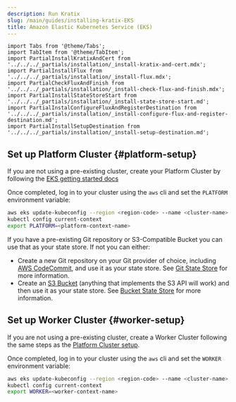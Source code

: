 ```yaml
---
description: Run Kratix
slug: /main/guides/installing-kratix-EKS
title: Amazon Elastic Kubernetes Service (EKS)
---
```


```mdx-code-block
import Tabs from '@theme/Tabs';
import TabItem from '@theme/TabItem';
import PartialInstallKratixAndCert from '../../../_partials/installation/_install-kratix-and-cert.mdx';
import PartialInstallFlux from '../../../_partials/installation/_install-flux.mdx';
import PartialCheckFluxAndFinish from '../../../_partials/installation/_install-check-flux-and-finish.mdx';
import PartialInstallStateStoreStart from  '../../../_partials/installation/_install-state-store-start.md';
import PartialInstalConfigureFluxAndRegisterDestination from  '../../../_partials/installation/_install-configure-flux-and-register-destination.md';
import PartialInstallSetupDestination from '../../../_partials/installation/_install-setup-destination.md';
```

## Set up Platform Cluster {#platform-setup}

If you are not using a pre-existing cluster, create your Platform Cluster by
following the [EKS getting started docs](https://docs.aws.amazon.com/eks/latest/userguide/getting-started.html) 

Once completed, log in to your cluster using the `aws` cli and set the `PLATFORM` environment
variable:

```bash
aws eks update-kubeconfig --region <region-code> --name <cluster-name>
kubectl config current-context
export PLATFORM=<platform-context-name>
```


<PartialInstallKratixAndCert />

<PartialInstallStateStoreStart />

If you have a pre-existing Git repository or S3-Compatible Bucket you can use that as your
state store. If not you can either:

- Create a new Git repository on your Git provider of choice, including
  [AWS CodeCommit](https://aws.amazon.com/codecommit/), and use it as your state store. See
  [Git State Store](/main/reference/statestore/gitstatestore) for more information.
- Create an [S3 Bucket](https://docs.aws.amazon.com/AmazonS3/latest/userguide/creating-bucket.html)
  (anything that implements the S3 API will work) and then use it as your state
  store. See [Bucket State Store](/main/reference/statestore/bucketstatestore)
  for more information.

<PartialInstallSetupDestination />

## Set up Worker Cluster {#worker-setup}

If you are not using a pre-existing cluster, create a Worker Cluster following
the same steps as the [Platform Cluster setup](#platform-setup).

Once completed, log in to your cluster using the `aws` cli and set the `WORKER` environment
variable:

```bash
aws eks update-kubeconfig --region <region-code> --name <cluster-name>
kubectl config current-context
export WORKER=<worker-context-name>
```

<PartialInstallFlux />

<PartialInstalConfigureFluxAndRegisterDestination/>

<PartialCheckFluxAndFinish />
